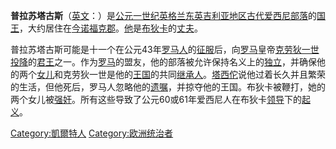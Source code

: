 {{unreferenced|time=2014-12-01T06:42:53+00:00}}
'''普拉苏塔古斯'''（[[英文|英文]]：'''{{lang|en|Prasutagus}}'''）是[[公元|公元]][[一世纪|一世纪]][[英格兰|英格兰]][[东英吉利亚|东英吉利亚]][[地区|地区]][[古代|古代]][[爱西尼|爱西尼]][[部落|部落]]的[[国王|国王]]，大约居住在[[今|今]][[诺福克郡|诺福克郡]]。[[他|他]]是[[布狄卡|布狄卡]]的[[丈夫|丈夫]]。

普拉苏塔古斯可能是十一个在公元43年[[罗马人|罗马人]]的[[征服|征服]]后，向[[罗马|罗马]]皇帝[[克劳狄一世|克劳狄一世]][[投降|投降]]的[[君王|君王]]之一。作为[[罗马|罗马]]的盟友，他的部落被允许保持名义上的[[独立|独立]]，并确保他的两个[[女儿|女儿]]和克劳狄一世是他的[[王国|王国]]的共同[[继承人|继承人]]。[[塔西佗|塔西佗]]说他过着长久并且繁荣的生活，但他死后，罗马人忽略他的[[遗嘱|遗嘱]]，并掠夺他的王国。布狄卡被鞭打，她的两个女儿被[[强奸|强奸]]。所有这些导致了公元60或61年爱西尼人在布狄卡[[领导|领导]]下的[[起义|起义]]。

[[Category:凱爾特人|Category:凱爾特人]]
[[Category:欧洲统治者|Category:欧洲统治者]]